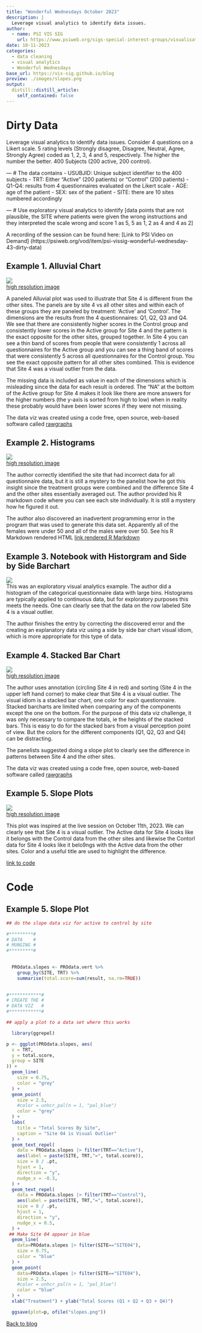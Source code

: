 ```yaml
---
title: "Wonderful Wednesdays October 2023"
description: |
  Leverage visual analytics to identify data issues.  
author:
  - name: PSI VIS SIG
    url: https://www.psiweb.org/sigs-special-interest-groups/visualisation
date: 10-11-2023
categories:
  - data cleaning
  - visual analytics 
  - Wonderful Wednesdays
base_url: https://vis-sig.github.io/blog
preview: ./images/slopes.png 
output:
  distill::distill_article:
    self_contained: false
---
```



<!-- #renv::install("generics")
#library(generics)
#renv::install("png")
#library(png) -->

# Dirty Data 
  Leverage visual analytics to identify data issues.  Consider 4 questions on a Likert scale.   5 rating levels (Strongly disagree, Disagree, Neutral, Agree, Strongly Agree) coded as 1, 2, 3, 4 and 5, respectively.  The higher the number the better.  400 Subjects (200 active, 200 control).  
  
 --- # The data contains
  - USUBJID: Unique subject identifier to the 400 subjects
  - TRT: Either “Active” (200 patients) or “Control” (200 patients) 
  - Q1-Q4: results from 4 questionnaires evaluated on the Likert scale
  - AGE: age of the patient
  - SEX:  sex of the patient
  - SITE: there are 10 sites numbered accordingly

 --- # Use exploratory visual analytics to identify
 [data points that are not plausible, the SITE where patients were given the wrong instructions and they interpreted the scale wrong and score 1 as 5, 5 as 1, 2 as 4 and 4 as 2]

A recording of the session can be found here: [Link to PSI Video on Demand]
(https://psiweb.org/vod/item/psi-vissig-wonderful-wednesday-43-dirty-data)
<a id="example1"></a>

## Example 1. Alluvial Chart 

![](./images/alluvial_plot.png)  
[high resolution image](./images/alluvial_plot.png)  

A paneled Alluvial plot was used to illustrate that Site 4 is different from the other sites. The panels are by site 4 vs all other sites and within each of these groups they are paneled by treatment:  'Active' and 'Control'.  The dimensions are the results from the 4 questionnaires:  Q1, Q2, Q3 and Q4.  We see that there are consistently higher scores in the Control group and consistently lower scores in the Active group for Site 4 and the pattern is the exact opposite for the other sites, grouped together.  In Site 4 you can see a thin band of scores from people that were consistently 1 across all questionnaires for the Active group and you can see a thing band of scores that were consistently 5 across all questionnaires for the Control group.  You see the exact opposite pattern for all other sites combined.  This is evidence that Site 4 was a visual outlier from the data.

The missing data is included as value in each of the dimensions which is misleading since the data for each result is ordered.  The "NA" at the bottom of the Active group for Site 4 makes it look like there are more answers for the higher numbers (the y-axis is sorted from high to low) when in reality these probably would have been lower scores if they were not missing.  

The data viz was created using a code free, open source, web-based software called [rawgraphs]( https://www.rawgraphs.io/ ) 

<a id="example2"></a>

## Example 2. Histograms 

![](./images/Julian.png)  
[high resolution image](./images/Julian.png)  

The author correctly identified the site that had incorrect data for all questionnaire data, but it is still a mystery to the panelist how he got this insight since the treatment groups were combined and the difference Site 4 and the other sites essentially averaged out.  The author provided his R markdown code where you can see each site individually. It is still a mystery how he figured it out.

The author also discovered an inadvertent programming error in the program that was used to generate this data set.  Apparently all of the females were under 50 and all of the males were over 50.  See his R Markdown rendered HTML [link rendered R Markdown](.images/PSI---Julian.html)

<!-- [link to code](#example2 code) -->


<a id="example3"></a>

## Example 3. Notebook with Historgram and Side by Side Barchart 

![](./images/R_notebook_histograms_by.trt.png)  
This was an exploratory visual analytics example. The author did a histogram of the categorical questionnaire data with large bins.  Histograms are typically applied to continuous data, but for exploratory purposes this meets the needs.  One can clearly see that the data on the row labeled Site 4 is a visual outlier.  

The author finishes the entry by correcting the discovered error and the creating an explanatory data viz using a side by side bar chart visual idiom, which is more appropriate for this type of data.

<!--
The html file of the R Notebook can be found [here](.code/dirty_data.nb.html).


[link to code](#example3 code) -->

<a id="example4"></a>

## Example 4. Stacked Bar Chart 

![](./images/stacked_bar_chart.png)  
[high resolution image](./images/stacked_bar_chart.png)  

The author uses annotation (circling Site 4 in red) and sorting (Site 4 in the upper left hand corner) to make clear that Site 4 is a visual outlier.  The visual idiom is a stacked bar chart, one color for each questionnaire.  Stacked barcharts are limited when comparing any of the components except the one on the bottom. For the purpose of this data viz challenge, it was only necessary to compare the totals, ie the heights of the stacked bars.  This is easy to do for the stacked bars from a visual perception point of view.  But the colors for the different components (Q1, Q2, Q3 and Q4) can be distracting.

The panelists suggested doing a slope plot to clearly see the difference in patterns between Site 4 and the other sites.

The data viz was created using a code free, open source, web-based software called [rawgraphs]( https://www.rawgraphs.io/ ) 


<a id="example5"></a>

## Example 5.  Slope Plots 

![](./images/slopes.png)  
[high resolution image](./images/slopes.png)  

This plot was inspired at the live session on October 11th, 2023.  We can clearly see that Site 4 is a visual outlier.  The Active data for Site 4 looks like it belongs with the Control data from the other sites and likewise the Contorl data for Site 4 looks like it belo9ngs with the Active data from the other sites.  Color and a useful title are used to highlight the difference.

[link to code](#example5 code)

# Code

<!-- <a id="example2 code"></a>

 ## Example 2. <Same title as above>


The R Notebook file can be found [here](.code/PSI - Julian.Rmd)

[Back to blog](#example2) 


<a id="example3 code"></a>

## Example 3. <Same title as above>

The R Notebook file can be found [here](.code/dirty_data.Rmd)

[Back to blog](#example3)
-->

<a id="example5 code"></a>

## Example 5. Slope Plot 


```r
## do the slope data viz for active to control by site

#*********#
# DATA    #
# MUNGING #
#*********#
 

  PROdata.slopes <- PROdata.vert %>%
    group_by(SITE, TRT) %>%
    summarise(total.score=sum(result, na.rm=TRUE))
  

#************#
# CREATE THE #
# DATA VIZ   #
#************#

## apply a plot to a data set where this works

  library(ggrepel)

p <- ggplot(PROdata.slopes, aes(
  x = TRT,
  y = total.score,
  group = SITE 
)) +
  geom_line(
    size = 0.75,
    color = "grey" 
  ) +
  geom_point(
    size = 2.5,
    #color = unhcr_pal(n = 1, "pal_blue")
    color = "grey" 
  ) +
  labs(
    title = "Total Scores By Site",
    caption = "Site 04 is Visual Outlier"
  ) +
  geom_text_repel(
    data = PROdata.slopes |> filter(TRT=="Active"),
    aes(label = paste(SITE, TRT,"=", total.score)),
    size = 8 / .pt,
    hjust = 1,
    direction = "y",
    nudge_x = -0.3,
  ) + 
  geom_text_repel(
    data = PROdata.slopes |> filter(TRT=="Control"),
    aes(label = paste(SITE, TRT,"=", total.score)),
    size = 8 / .pt,
    hjust = 1,
    direction = "y",
    nudge_x = 0.5,
  ) +
 ## Make Site 04 appear in blue
  geom_line(
    data=PROdata.slopes |> filter(SITE=="SITE04"),
    size = 0.75,
    color = "blue" 
  ) +
  geom_point(
    data=PROdata.slopes |> filter(SITE=="SITE04"),
    size = 2.5,
    #color = unhcr_pal(n = 1, "pal_blue")
    color = "blue" 
  ) + 
  xlab("Treatment") + ylab("Total Scores (Q1 + Q2 + Q3 + Q4)")

  ggsave(plot=p, ofile("slopes.png"))
```



[Back to blog](#example5)